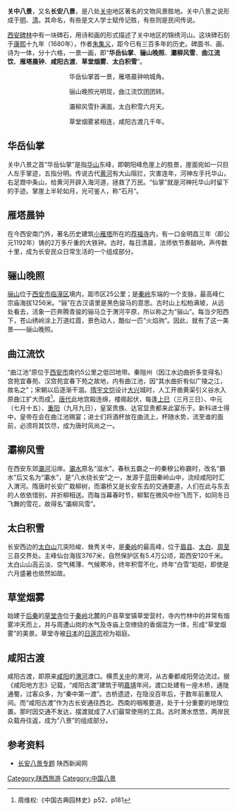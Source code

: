 '''关中八景'''，又名'''长安八景'''，是八处[[关中|关中]]地区著名的文物风景胜地。关中八景之说形成于[[明朝|明]]、[[清朝|清]]。其命名，有些是文人学士赋传记胜，有些则是民间传说。

[[西安碑林|西安碑林]]中有一块碑石，用诗和画的形式描述了关中地区的锦绣河山。这块碑石刻于[[康熙|康熙]]十九年（1680年），作者[[朱集义|朱集义]]，距今已有三百多年的历史。碑面书、画、诗为一体，分十六格，一景一画，即“'''华岳仙掌'''、'''骊山晚照'''、'''灞柳风雪'''、'''曲江流饮'''、'''雁塔晨钟'''、'''咸阳古渡'''、'''草堂烟雾'''、'''太白积雪'''”。

<center>华岳仙掌首一景，雁塔晨钟响城角。</center>
<center>骊山晚照光明现，曲江流饮团团转。</center>
<center>灞柳风雪扑满面，太白积雪六月天。</center>
<center>草堂烟雾紧相连，咸阳古渡几千年。</center>

==华岳仙掌==
关中八景之首“华岳仙掌”是指[[华山|华山]]东峰，即朝阳峰危崖上的胜景，崖面宛如一只巨人左手掌迹，五指分明。传说古代[[黄河|黄河]]有大山阻拦，灾害连年，河神左手托华山，右足蹬中条山，给黄河开辟入海河道，拯救了万民。“仙掌”就是河神托华山时留下的手迹。掌崖上半轮如月，光可鉴人，称“石月”。

==雁塔晨钟==
在今西安南门外，著名历史建筑[[小雁塔|小雁塔]]所在的[[荐福寺|荐福寺]]内，有一口金明昌三年（即公元1192年）铸的2万多斤重的大铁钟。古时，每日清晨，法师依节奏敲响，声传数十里，成为长安民众日常生活的一个组成部分。

==骊山晚照==
[[骊山|骊山]]位于[[西安市|西安市]][[临潼区|临潼区]]境内，距市区25公里；是[[秦岭|秦岭]]东端的一个支脉，最高峰仁宗庙海拔1256米。“骊”在古汉语里是黑色骏马的意思。古时山上松柏满坡，从远处看去，活象一匹奔腾青骏的骊马立于渭河平原，所以称之为“骊山”。每当夕阳西下，苍山绣岭涂上万道红霞，景色动人，酷似一匹“火焰驹”。因此，就有了这一美景——骊山晚照。

==曲江流饮==
“曲江池”原位于[[西安市|西安市]]南约5公里之低凹地带。秦隑州（因江水边曲折多变得名）宫苑宜春苑、汉宫苑宜春下苑之故地，内有曲江池，因“其水曲折有似广陵之江，故名之”；宋朝以后逐渐干涸。[[隋|隋]][[宇文恺|宇文恺]]设计[[大兴城|大兴]]城时，人工开凿黄渠引义谷水入原曲江扩大而成<ref>周维权:《中国古典园林史》p52、p181</ref>。[[唐代|唐代]]此地宫殿连绵，楼阁起伏，每逢[[上巳节|上巳]]（三月三日）、中元（七月十五）、[[重阳节|重阳]]（九月九日），皇室贵族、达官显贵都来此宴乐于。新科进士得中，皇帝在会在曲江池赐宴；进士们将酒杯放在曲流上，杯随水势，流至谁的面前，必须将其饮尽，成为唐时风尚之一。

==灞柳风雪==
在西安东郊[[灞河|灞河]]沿岸。[[灞河|灞水]]原名“滋水”，春秋五霸之一的秦穆公称霸时，改名“霸水”后又名为“灞水”，是“八水绕长安”之一，发源于蓝田秦岭山中，流经咸阳时汇入渭河。隋唐时长安广栽柳树，而灞桥又是长安东去的交通要道，人们在此与东去的人依依惜别，并折柳相送。而每当幕春时节，柳絮在微风中纷飞而下，如同冬日飞舞的雪花，故得名“灞柳风雪”。

==太白积雪==
长安西边的[[太白山|太白山]]兀突险峻、耸秀关中，是[[秦岭|秦岭]]的最高峰，位于[[眉县|眉县]]、[[太白|太白]]、[[周至|周至]]三县交界处。主峰仙台海拔3767米，自然保护区有5.4万公顷，距西安120千米。太白山山高云淡、空气稀薄、气候寒冷，终年积雪不化，终年“白雪”皑皑，即使是六月盛暑也依然如故。

==草堂烟雾==
始建于[[后秦|后秦]]的[[草堂寺|草堂寺]]位于[[秦岭|秦岭]]北麓的户县草堂镇草堂营村，寺内竹林中的井常有烟雾冲天而上，并与周遭山岗的水气及寺庙上空缭绕的香烟混为一体，形成“草堂烟雾”的美景。草堂寺被[[日本|日本]]的[[日莲宗|日莲宗]]视为祖庭。

==咸阳古渡==
咸阳古渡，即原来[[咸阳|咸阳]]的[[渭河|渭河]]渡口。横贯[[关中|关中]]的渭河，从古秦都咸阳旁边流过。据《咸阳地方志》记载，“咸阳古渡”建筑于明[[嘉靖|嘉靖]]年间，渡口处建有一座木桥，通陇通蜀，过客众多，为“秦中第一渡”。古桥遗迹，在隐没百年后，于数年前重现人间。而“咸阳古渡”作为古长安通往西北、西南的咽喉要道，处于十分重要的地理位置。那时因交通不发达，摆渡就成了人们最常使用的工具。古时渭水悠悠，两岸民众载舟往返，成为“八景”的组成部分。

==参考资料==
<references/>
* [https://web.archive.org/web/20080823191404/http://life.cnwest.com/node/node_4318.htm 长安八景专题] 陕西新闻网

{{关中八景}}
[[Category:陕西旅游|Category:陕西旅游]]
[[Category:中国八景|Category:中国八景]]